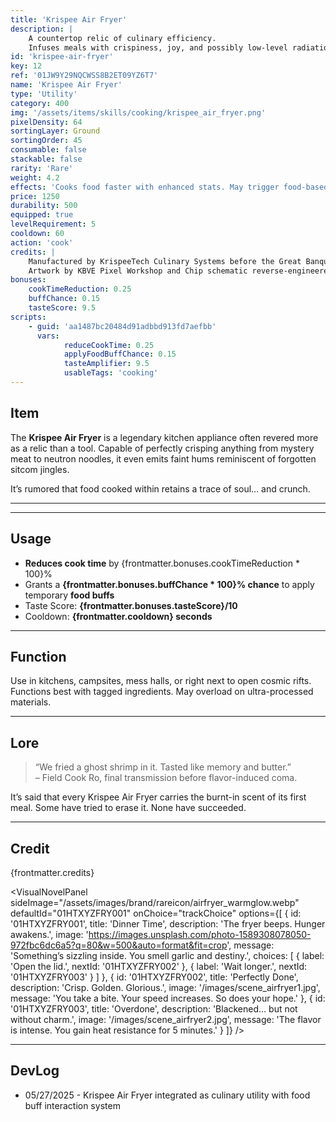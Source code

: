 ```yaml
---
title: 'Krispee Air Fryer'
description: |
    A countertop relic of culinary efficiency.
    Infuses meals with crispiness, joy, and possibly low-level radiation.
id: 'krispee-air-fryer'
key: 12
ref: '01JW9Y29NQCWSS8B2ET09YZ6T7'
name: 'Krispee Air Fryer'
type: 'Utility'
category: 400
img: '/assets/items/skills/cooking/krispee_air_fryer.png'
pixelDensity: 64
sortingLayer: Ground
sortingOrder: 45
consumable: false
stackable: false
rarity: 'Rare'
weight: 4.2
effects: 'Cooks food faster with enhanced stats. May trigger food-based buffs.'
price: 1250
durability: 500
equipped: true
levelRequirement: 5
cooldown: 60
action: 'cook'
credits: |
    Manufactured by KrispeeTech Culinary Systems before the Great Banquet Collapse of 2042.
    Artwork by KBVE Pixel Workshop and Chip schematic reverse-engineered from salvaged appliances.
bonuses:
    cookTimeReduction: 0.25
    buffChance: 0.15
    tasteScore: 9.5
scripts:
    - guid: 'aa1487bc20484d91adbbd913fd7aefbb'
      vars:
            reduceCookTime: 0.25
            applyFoodBuffChance: 0.15
            tasteAmplifier: 9.5
            usableTags: 'cooking'
---
```



## Item

The **Krispee Air Fryer** is a legendary kitchen appliance often revered more as a relic than a tool.
Capable of perfectly crisping anything from mystery meat to neutron noodles, it even emits faint hums reminiscent of forgotten sitcom jingles.

It’s rumored that food cooked within retains a trace of soul… and crunch.

---

<ItemDBPanel data={frontmatter} />

---
<Adsense />

## Usage

- **Reduces cook time** by {frontmatter.bonuses.cookTimeReduction * 100}%
- Grants a **{frontmatter.bonuses.buffChance * 100}% chance** to apply temporary **food buffs**
- Taste Score: **{frontmatter.bonuses.tasteScore}/10**
- Cooldown: **{frontmatter.cooldown} seconds**

---

## Function

Use in kitchens, campsites, mess halls, or right next to open cosmic rifts.
Functions best with tagged ingredients.
May overload on ultra-processed materials.

---

## Lore

> “We fried a ghost shrimp in it. Tasted like memory and butter.”  
> – Field Cook Ro, final transmission before flavor-induced coma.

It’s said that every Krispee Air Fryer carries the burnt-in scent of its first meal.
Some have tried to erase it.
None have succeeded.

---

## Credit

{frontmatter.credits}

<VisualNovelPanel
  sideImage="/assets/images/brand/rareicon/airfryer_warmglow.webp"
  defaultId="01HTXYZFRY001"
  onChoice="trackChoice"
  options={[
    {
      id: '01HTXYZFRY001',
      title: 'Dinner Time',
      description: 'The fryer beeps. Hunger awakens.',
      image: 'https://images.unsplash.com/photo-1589308078050-972fbc6dc6a5?q=80&w=500&auto=format&fit=crop',
      message: 'Something’s sizzling inside. You smell garlic and destiny.',
      choices: [
        { label: 'Open the lid.', nextId: '01HTXYZFRY002' },
        { label: 'Wait longer.', nextId: '01HTXYZFRY003' }
      ]
    },
    {
      id: '01HTXYZFRY002',
      title: 'Perfectly Done',
      description: 'Crisp. Golden. Glorious.',
      image: '/images/scene_airfryer1.jpg',
      message: 'You take a bite. Your speed increases. So does your hope.'
    },
    {
      id: '01HTXYZFRY003',
      title: 'Overdone',
      description: 'Blackened… but not without charm.',
      image: '/images/scene_airfryer2.jpg',
      message: 'The flavor is intense. You gain heat resistance for 5 minutes.'
    }
  ]}
/>

---

## DevLog

- 05/27/2025 - Krispee Air Fryer integrated as culinary utility with food buff interaction system
